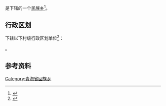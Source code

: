 {{中国乡级行政区|63/01/22/202/000}}

'''{{PAGENAMEBASE}}'''是{{PRC admin/fullname|63/01/22/202/000|3}}下辖的一个[[民族乡|民族乡]]<ref>{{PRC admin/ref sgc|{{PRC admin/parent|63/01/22/202/000}}}}</ref>。

== 行政区划 ==
{{PAGENAMEBASE}}下辖以下村级行政区划单位<ref>{{PRC admin/ref sgc|63/01/22/202/000}}</ref>：

{{PRC admin/children|63/01/22/202/000}}。

== 参考资料 ==
{{reflist}}

{{青海行政区划小作品}}
{{PRC admin/navcat|63/01/22/202/000}}
[[Category:青海省回族乡|Category:青海省回族乡]]
